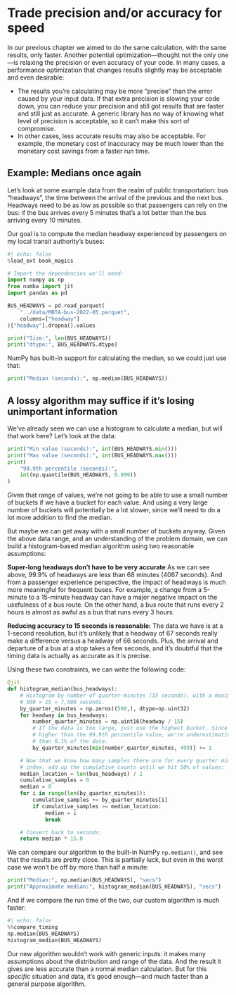 # Trade precision and/or accuracy for speed

In our previous chapter we aimed to do the same calculation, with the same results, only faster.
Another potential optimization—thought not the only one—is relaxing the precision or even accuracy of your code.
In many cases, a performance optimization that changes results slightly may be acceptable and even desirable:

* The results you're calculating may be more "precise" than the error caused by your input data.
  If that extra precision is slowing your code down, you can reduce your precision and still got results that are faster and still just as accurate.
  A generic library has no way of knowing what level of precision is acceptable, so it can't make this sort of compromise.
* In other cases, less accurate results may also be acceptable.
  For example, the monetary cost of inaccuracy may be much lower than the monetary cost savings from a faster run time.

## Example: Medians once again

Let's look at some example data from the realm of public transportation: bus "headways", the time between the arrival of the previous and the next bus.
Headways need to be as low as possible so that passengers can rely on the bus: if the bus arrives every 5 minutes that's a lot better than the bus arriving every 10 minutes.

Our goal is to compute the median headway experienced by passengers on my local transit authority's buses:

```python
#| echo: false
%load_ext book_magics
```

```python
# Import the dependencies we'll need:
import numpy as np
from numba import jit
import pandas as pd

BUS_HEADWAYS = pd.read_parquet(
    "../data/MBTA-bus-2022-05.parquet",
    columns=["headway"]
)["headway"].dropna().values

print("Size:", len(BUS_HEADWAYS))
print("dtype:", BUS_HEADWAYS.dtype)
```

NumPy has built-in support for calculating the median, so we could just use that:

```python
print("Median (seconds):", np.median(BUS_HEADWAYS))
```

## A lossy algorithm may suffice if it's losing unimportant information

We've already seen we can use a histogram to calculate a median, but will that work here?
Let's look at the data:

```python
print("Min value (seconds):", int(BUS_HEADWAYS.min()))
print("Max value (seconds):", int(BUS_HEADWAYS.max()))
print(
    "99.9th percentile (seconds):",
    int(np.quantile(BUS_HEADWAYS, 0.999))
)
```

Given that range of values, we're not going to be able to use a small number of buckets if we have a bucket for each value.
And using a very large number of buckets will potentially be a lot slower, since we'll need to do a lot more addition to find the median.

But maybe we can get away with a small number of buckets anyway.
Given the above data range, and an understanding of the problem domain, we can build a histogram-based median algorithm using two reasonable assumptions:

**Super-long headways don't have to be very accurate** As we can see above, 99.9% of headways are less than 68 minutes (4067 seconds).
And from a passenger experience perspective, the impact of headways is much more meaningful for frequent buses.
For example, a change from a 5-minute to a 15-minute headway can have a major negative impact on the usefulness of a bus route.
On the other hand, a bus route that runs every 2 hours is almost as awful as a bus that runs every 3 hours.

**Reducing accuracy to 15 seconds is reasonable:** The data we have is at a 1-second resolution, but it's unlikely that a headway of 67 seconds really make a difference versus a headway of 66 seconds.
Plus, the arrival and departure of a bus at a stop takes a few seconds, and it's doubtful that the timing data is actually as accurate as it is precise.

Using these two constraints, we can write the following code:

```python
@jit
def histogram_median(bus_headways):
    # Histogram by number of quarter-minutes (15 seconds), with a maximum of
    # 500 × 15 = 7,500 seconds.
    by_quarter_minutes = np.zeros((500,), dtype=np.uint32)
    for headway in bus_headways:
        number_quarter_minutes = np.uint16(headway / 15)
        # If the data is too large, just use the highest bucket. Since 7500 is
        # higher than the 99.9th percentile value, we're underestimating less
        # than 0.1% of the data.
        by_quarter_minutes[min(number_quarter_minutes, 499)] += 1

    # Now that we know how many samples there are for every quarter minute
    # index, add up the cumulative counts until we hit 50% of values:
    median_location = len(bus_headways) / 2
    cumulative_samples = 0
    median = 0
    for i in range(len(by_quarter_minutes)):
        cumulative_samples += by_quarter_minutes[i]
        if cumulative_samples >= median_location:
            median = i
            break

    # Convert back to seconds:
    return median * 15.0
```

We can compare our algorithm to the built-in NumPy `np.median()`, and see that the results are pretty close.
This is partially luck, but even in the worst case we won't be off by more than half a minute:

```python
print("Median:", np.median(BUS_HEADWAYS), "secs")
print("Approximate median:", histogram_median(BUS_HEADWAYS), "secs")
```

And if we compare the run time of the two, our custom algorithm is much faster:

```python
#| echo: false
%%compare_timing
np.median(BUS_HEADWAYS)
histogram_median(BUS_HEADWAYS)
```

Our new algorithm wouldn't work with generic inputs: it makes many assumptions about the distribution and range of the data.
And the result it gives are less accurate than a normal median calculation.
But for this _specific_ situation and data, it's good enough—and much faster than a general purpose algorithm.
